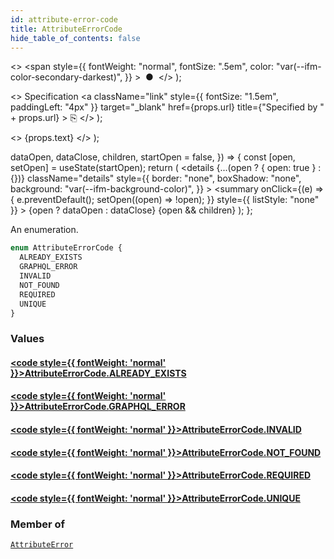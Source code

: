 ```yaml
---
id: attribute-error-code
title: AttributeErrorCode
hide_table_of_contents: false
---
```


  <>
    <span
      style={{
        fontWeight: "normal",
        fontSize: ".5em",
        color: "var(--ifm-color-secondary-darkest)",
      }}
    >
      &nbsp;●&nbsp;
    </span>
  </>
);

  <>
    Specification
    <a
      className="link"
      style={{ fontSize: "1.5em", paddingLeft: "4px" }}
      target="\_blank"
      href={props.url}
      title={"Specified by " + props.url}
    >
      ⎘
    </a>
  </>
);

  <>
    <span className={props.class}>{props.text}</span>
  </>
);


  dataOpen,
  dataClose,
  children,
  startOpen = false,
}) => {
  const [open, setOpen] = useState(startOpen);
  return (
    <details
      {...(open ? { open: true } : {})}
      className="details"
      style={{
        border: "none",
        boxShadow: "none",
        background: "var(--ifm-background-color)",
      }}
    >
      <summary
        onClick={(e) => {
          e.preventDefault();
          setOpen((open) => !open);
        }}
        style={{ listStyle: "none" }}
      >
        {open ? dataOpen : dataClose}
      </summary>
      {open && children}
    </details>
  );
};

An enumeration.

```graphql
enum AttributeErrorCode {
  ALREADY_EXISTS
  GRAPHQL_ERROR
  INVALID
  NOT_FOUND
  REQUIRED
  UNIQUE
}
```

### Values

#### [<code style={{ fontWeight: 'normal' }}>AttributeErrorCode.<b>ALREADY_EXISTS</b></code>](#)

>

#### [<code style={{ fontWeight: 'normal' }}>AttributeErrorCode.<b>GRAPHQL_ERROR</b></code>](#)

>

#### [<code style={{ fontWeight: 'normal' }}>AttributeErrorCode.<b>INVALID</b></code>](#)

>

#### [<code style={{ fontWeight: 'normal' }}>AttributeErrorCode.<b>NOT_FOUND</b></code>](#)

>

#### [<code style={{ fontWeight: 'normal' }}>AttributeErrorCode.<b>REQUIRED</b></code>](#)

>

#### [<code style={{ fontWeight: 'normal' }}>AttributeErrorCode.<b>UNIQUE</b></code>](#)

>

### Member of

[`AttributeError`](../../../api-reference/attributes/objects/attribute-error) <Badge class="badge badge--secondary" text="object"/>
